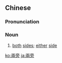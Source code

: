 {{also|两旁}}
==Chinese==
{{zh-forms|s=两旁}}

===Pronunciation===
{{zh-pron
|m=liǎngpáng
|c=loeng5 pong4
|mn=nn̄g-pêng
|cat=n
}}

===Noun===
{{zh-noun}}

# {{lb|zh|Intermediate Mandarin}} [[both]] [[sides]]; [[either]] [[side]]

[[ko:兩旁]]
[[ja:兩旁]]